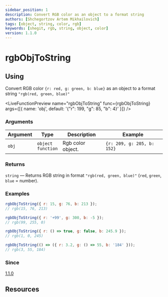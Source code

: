 ```yaml
---
sidebar_position: 1
description: Convert RGB color as an object to a format string
authors: [Shchegortzov Artem Mikhailovich]
tags: [object, string, color, rgb]
keywords: [shegit, rgb, string, object, color]
version: 1.1.0
---
```




# rgbObjToString

## Using

Convert RGB color `{r: red, g: green, b: blue}` as an object to a format string `"rgb(red, green, blue)"`

<LiveFunctionPreview
  name="rgbObjToString"
  func={rgbObjToString}
  args={[{ name: 'obj', default: '{"r": 199, "g": 85, "b": 4}' }]}
/>

### Arguments

| Argument | Type                       | Description       | Example                    |
| -------- | -------------------------- | ----------------- | -------------------------- |
| `obj`    | `object` <br /> `function` | Rgb color object. | `{r: 209, g: 205, b: 152}` |

### Returns

`string` — Returns RGB string in format `"rgb(red, green, blue)"` (`red`, `green`, `blue` = number).

### Examples

```js
rgbObjToString({ r: 15, g: 76, b: 213 });
// rgb(15, 76, 213)

rgbObjToString({ r: '+99', g: 300, b: -5 });
// rgb(99, 255, 0)

rgbObjToString({ r: () => true, g: false, b: 245.9 });
// rgb(1, 0, 245)

rgbObjToString(() => ({ r: 3.2, g: () => 55, b: '184' }));
// rgb(3, 55, 184)
```

### Since

[1.1.0](https://www.npmjs.com/package/shegit/v/1.1.0)

## Resources

<div style={{ display: 'flex', gap: 20 }}>
  <GitHubResourceButton linkPath={constants.resourceLinkPath} />
</div>
